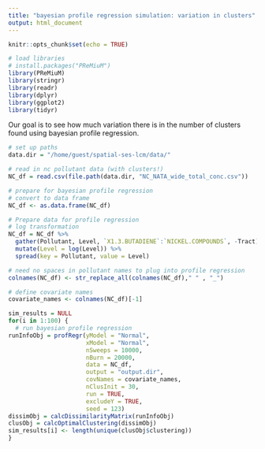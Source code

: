 ```yaml
---
title: "bayesian profile regression simulation: variation in clusters"
output: html_document
---
```


```r
knitr::opts_chunk$set(echo = TRUE)
```

```r
# load libraries
# install.packages("PReMiuM")
library(PReMiuM)
library(stringr)
library(readr)
library(dplyr)
library(ggplot2)
library(tidyr)
```

Our goal is to see how much variation there is in the number of clusters found using bayesian profile regression. 
```r
# set up paths
data.dir = "/home/guest/spatial-ses-lcm/data/"

# read in nc pollutant data (with clusters!)
NC_df = read.csv(file.path(data.dir, "NC_NATA_wide_total_conc.csv"))

```

```r
# prepare for bayesian profile regression
# convert to data frame
NC_df <- as.data.frame(NC_df)

# Prepare data for profile regression
# log transformation
NC_df = NC_df %>%
  gather(Pollutant, Level, `X1.3.BUTADIENE`:`NICKEL.COMPOUNDS`, -Tract) %>%
  mutate(Level = log(Level)) %>%
  spread(key = Pollutant, value = Level)

# need no spaces in pollutant names to plug into profile regression
colnames(NC_df) <- str_replace_all(colnames(NC_df)," " , "_")

# define covariate names
covariate_names <- colnames(NC_df)[-1]
```


```r
sim_results = NULL
for(i in 1:100) {
  # run bayesian profile regression
runInfoObj = profRegr(yModel = "Normal",
                      xModel = "Normal",
                      nSweeps = 10000,
                      nBurn = 20000,
                      data = NC_df,
                      output = "output.dir",
                      covNames = covariate_names,
                      nClusInit = 30,
                      run = TRUE,
                      excludeY = TRUE, 
                      seed = 123)
dissimObj = calcDissimilarityMatrix(runInfoObj)
clusObj = calcOptimalClustering(dissimObj)
sim_results[i] <- length(unique(clusObj$clustering))
}

```


